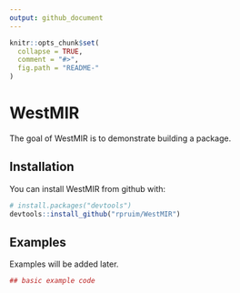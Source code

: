 ```yaml
---
output: github_document
---
```


<!-- README.md is generated from README.Rmd. Please edit that file -->

```r
knitr::opts_chunk$set(
  collapse = TRUE,
  comment = "#>",
  fig.path = "README-"
)
```

# WestMIR

The goal of WestMIR is to demonstrate building a package.

## Installation

You can install WestMIR from github with:

```r
# install.packages("devtools")
devtools::install_github("rpruim/WestMIR")
```

## Examples

Examples will be added later.

```r
## basic example code
```

